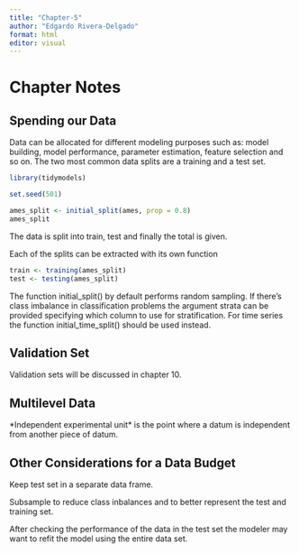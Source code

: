 ```yaml
---
title: "Chapter-5"
author: "Edgardo Rivera-Delgado"
format: html
editor: visual
---
```


# Chapter Notes

## Spending our Data

Data can be allocated for different modeling purposes such as: model building, model performance, parameter estimation, feature selection and so on. The two most common data splits are a training and a test set.

```r
library(tidymodels)

set.seed(501)

ames_split <- initial_split(ames, prop = 0.8)
ames_split
```

The data is split into train, test and finally the total is given.

Each of the splits can be extracted with its own function

```r
train <- training(ames_split)
test <- testing(ames_split)
```

The function initial_split() by default performs random sampling. If there's class imbalance in classification problems the argument strata can be provided specifying which column to use for stratification. For time series the function initial_time_split() should be used instead.

## Validation Set

Validation sets will be discussed in chapter 10.

## Multilevel Data

\*Independent experimental unit\* is the point where a datum is independent from another piece of datum.

## Other Considerations for a Data Budget

Keep test set in a separate data frame.

Subsample to reduce class inbalances and to better represent the test and training set.

After checking the performance of the data in the test set the modeler may want to refit the model using the entire data set.

